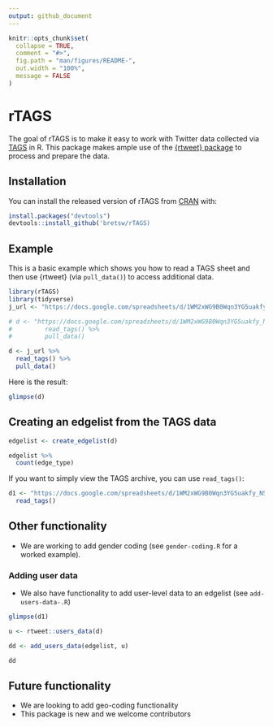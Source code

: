 ```yaml
---
output: github_document
---
```


<!-- README.md is generated from README.Rmd. Please edit that file -->

```r
knitr::opts_chunk$set(
  collapse = TRUE,
  comment = "#>",
  fig.path = "man/figures/README-",
  out.width = "100%",
  message = FALSE
)
```

# rTAGS

The goal of rTAGS is to make it easy to work with Twitter data collected via [TAGS](https://tags.hawksey.info/) in R. This package makes ample use of the [{rtweet} package](https://rtweet.info/) to process and prepare the data.

## Installation

You can install the released version of rTAGS from [CRAN](https://CRAN.R-project.org) with:

``` r
install.packages("devtools")
devtools::install_github('bretsw/rTAGS)
```

## Example

This is a basic example which shows you how to read a TAGS sheet and then use {rtweet} (via `pull_data()`) to access additional data.

```r
library(rTAGS)
library(tidyverse)
j_url <- "https://docs.google.com/spreadsheets/d/1WM2xWG9B0Wqn3YG5uakfy_NSAEzIFP2nEAJ5U_fqufc/edit#gid=8743918"

# d <- "https://docs.google.com/spreadsheets/d/1WM2xWG9B0Wqn3YG5uakfy_NSAEzIFP2nEAJ5U_fqufc/edit#gid=8743918" %>%
#         read_tags() %>% 
#         pull_data()

d <- j_url %>%
  read_tags() %>%
  pull_data()
```

Here is the result:

```r
glimpse(d)
```

## Creating an edgelist from the TAGS data

```r
edgelist <- create_edgelist(d)

edgelist %>% 
  count(edge_type)
```

If you want to simply view the TAGS archive, you can use `read_tags()`:

```r
d1 <- "https://docs.google.com/spreadsheets/d/1WM2xWG9B0Wqn3YG5uakfy_NSAEzIFP2nEAJ5U_fqufc/edit#gid=8743918" %>% 
  read_tags()
```

## Other functionality

- We are working to add gender coding (see `gender-coding.R` for a worked example).

### Adding user data

- We also have functionality to add user-level data to an edgelist (see `add-users-data-.R`)

```r
glimpse(d1)

u <- rtweet::users_data(d)

dd <- add_users_data(edgelist, u)

dd
```

## Future functionality

- We are looking to add geo-coding functionality
- This package is new and we welcome contributors
